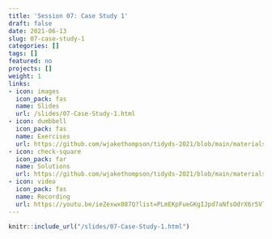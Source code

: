```yaml
---
title: 'Session 07: Case Study 1'
draft: false
date: 2021-06-13
slug: 07-case-study-1
categories: []
tags: []
featured: no
projects: []
weight: 1
links:
- icon: images
  icon_pack: fas
  name: Slides
  url: /slides/07-Case-Study-1.html
- icon: dumbbell
  icon_pack: fas
  name: Exercises
  url: https://github.com/wjakethompson/tidyds-2021/blob/main/materials/exercises/07-case-study-1.Rmd
- icon: check-square
  icon_pack: far
  name: Solutions
  url: https://github.com/wjakethompson/tidyds-2021/blob/main/materials/solutions/07-case-study-1-solutions.Rmd
- icon: video
  icon_pack: fas
  name: Recording
  url: https://youtu.be/ieZexwx087Q?list=PLmEKpFueGKgIJpd7aNfsOdrX6r5VlsVpn&t=640
---
```


```r
knitr::include_url("/slides/07-Case-Study-1.html")
```
